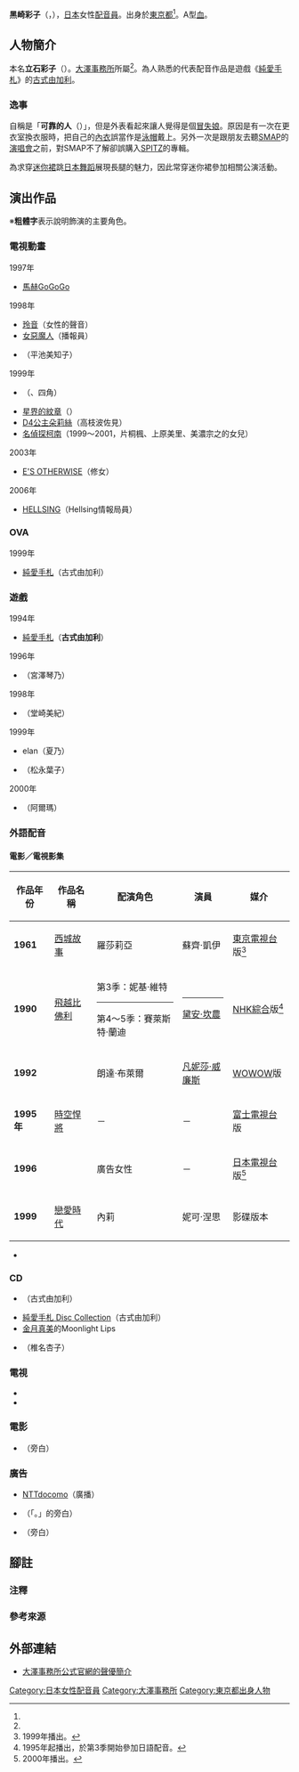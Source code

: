 {{multiple issues|
{{Notability Unreferenced|time=2016-07-20T16:24:16+00:00}}
{{primarysources|time=2016-07-20T16:24:16+00:00}}
}}
{{noteTA|G1=Anime}}
{{配音員
|姓名= 黑崎彩子
|圖片= 
|尺寸= 
|替代= 
|簡介= 
|本名= 立石 彩子
|外文名= 黒崎 彩子
|外文= ja
|羅馬拼音= 
|英文名= 
|暱稱= 
|藝名= 
|國籍= 
|籍貫= 
|出生地= 
|出身地= {{JPN}}[[東京都|東京都]]
|死歿地= 
|出生名= 
|生年 = 1965
|生月 = 4
|生日 = 23
|歿年= 
|歿月= 
|歿日= 
|血型= A型
|配演語言= 
|教育程度= 
|母校= 
|所屬= [[大澤事務所|大澤事務所]]
|宗教信仰= 
|配偶= 
|活躍年代= 
|出道作= 
|代表作= '''遊戲'''<br />[[古式由加利|古式由加利]]（[[心跳回憶_(遊戲)|純愛手札]]）
|網站= 
|其他= 
|module= 
}}
{{japanese|japanese=黒崎 彩子|kana=くろさき あやこ|romaji=Kurosaki Ayako}}
{{japanese|japanese=立石 彩子|kana=たていし あやこ|romaji=Tateishi Ayako}}
'''黑崎彩子'''（{{lang-ja|黒崎 彩子}}，{{bd|1965年|4月23日<ref>《日本聲音製作者名鑑2004 vol.1》，第178頁，[[小學館|小學館]]，2004年 ISBN 978-4095263014</ref><ref name="osawa-pro">{{Cite web|publisher=[[大澤事務所|大澤事務所]]|url=https://osawa-inc.co.jp/women/kurosakiayako/|title=大澤事務所公式官網的聲優簡介|accessdate=2016-07-21|language=ja}}</ref>||}}），[[日本|日本]]女性[[配音員|配音員]]。出身於[[東京都|東京都]]<ref name="osawa-pro" />。A型[[血型|血]]。

== 人物簡介 ==
本名'''立石彩子'''（{{lang|ja|立石 彩子／たていし あやこ}}）。[[大澤事務所|大澤事務所]]所屬<ref name="osawa-pro" />。為人熟悉的代表配音作品是遊戲《[[心跳回憶_(遊戲)|純愛手札]]》的[[古式由加利|古式由加利]]。

=== 逸事 ===
自稱是「'''可靠的人'''（<small>{{lang|ja|しっかり者}}</small>）」，但是外表看起來讓人覺得是個[[冒失娘|冒失娘]]。原因是有一次在{{link-ja|游泳學校|スイミングスクール}}更衣室換衣服時，把自己的[[內衣|內衣]]誤當作是[[泳帽|泳帽]]戴上。另外一次是跟朋友去聽[[SMAP|SMAP]]的[[演唱會|演唱會]]之前，對SMAP不了解卻誤購入[[SPITZ|SPITZ]]的專輯。

為求穿[[迷你裙|迷你裙]]跳[[日本舞|日本舞蹈]]展現長腿的魅力，因此常穿迷你裙參加相關公演活動。

== 演出作品 ==
※'''粗體字'''表示說明飾演的主要角色。
=== 電視動畫 ===
; 1997年
* [[馬赫GoGoGo|馬赫GoGoGo]]

; 1998年
* [[玲音|玲音]]（女性的聲音）
* [[女惡魔人|女惡魔人]]（播報員）
* {{link-ja|桃色姊妹花|ももいろシスターズ}}（平池美知子）

; 1999年
* {{link-ja|海盜媽寶|宇宙海賊ミトの大冒険}}（{{lang|ja|ライダブ}}、四角）
* [[星界的紋章|星界的紋章]]（{{lang|ja|ナソトリュア}}）
* [[D4公主朵莉絲|D4公主朵莉絲]]（高枝波佐見）
* [[名偵探柯南_(動畫)|名偵探柯南]]（1999～2001，片桐楓、上原美里、美濃宗之的女兒）

; 2003年
* [[星際少年隊|E'S OTHERWISE]]（修女）

; 2006年
* [[HELLSING|HELLSING]]（Hellsing情報局員）

=== OVA ===
; 1999年
* [[心跳回憶_(遊戲)|純愛手札]]（古式由加利）

=== 遊戲 ===
; 1994年
* [[心跳回憶_(遊戲)|純愛手札]]（'''古式由加利'''）
; 1996年
* {{link-ja|可愛的流行麻將|ラブリーポップ麻雀 雀々しましょ}}（宮澤琴乃）
; 1998年
* {{link-ja|心動美麗同盟#心動美麗同盟|ドキドキプリティリーグ#ドキドキプリティリーグ 熱血乙女青春記|心動美麗同盟 熱血少女青春記}}（堂崎美紀）
; 1999年
* elan（夏乃）
* {{lang|ja|胸騒ぎの予感 八神ひろきのGame-Taste}}（松永葉子）
; 2000年
* {{lang|ja|ハッピィサルベージ}}（阿爾瑪）

=== 外語配音 ===
==== 電影／電視影集 ====
{|class="wikitable sortable" style="font-size:98%; text-align:center; line-height:1.4em; margin-right:0px;"
|-style="white-space:nowrap;"
!作品年份
!作品名稱
!配演角色
!演員
!媒介
|-
|'''1961'''
|[[西城故事_(電影)|西城故事]]
|羅莎莉亞
|蘇齊·凱伊
|[[東京電視台|東京電視台]]版<ref group="注">1999年播出。</ref>
|-
|'''1990'''
|[[飛越比佛利|飛越比佛利]]
|第3季：妮基·維特<hr />第4～5季：賽萊斯特·蘭迪
|{{le|達娜·巴倫|Dana Barron}}<hr />[[黛安·坎農|黛安·坎農]]
|[[NHK綜合頻道|NHK綜合]]版<ref group="注">1995年起播出，於第3季開始參加日語配音。</ref>
|-
|'''1992'''
|{{le|飛越情海 (1992年電視影集)|Melrose Place|飛越情海}}
|朗達·布萊爾
|[[凡妮莎·威廉斯|凡妮莎·威廉斯]]
|[[WOWOW|WOWOW]]版
|-
|'''1995年'''
|[[殺人硬件6.7|時空悍將]]
|－
|－
|[[富士電視台|富士電視台]]版
|-
|'''1996'''
|{{le|隨身變 (1996年電影)|The Nutty Professor|隨身變}}
|廣告女性
|－
|[[日本電視台|日本電視台]]版<ref group="注">2000年播出。</ref>
|-
|'''1999'''
|[[戀愛時代_(美國電視劇)|戀愛時代]]
|內莉
|妮可·涅思
|影碟版本
|}
*

=== CD ===
* {{link-ja|乙女想夢 -OTOME SOUMU-|乙女想夢 -OTOME SOUMU-}}（古式由加利）
* [[心跳回憶|純愛手札 Disc Collection]]（古式由加利）
* [[金月真美|金月真美]]的Moonlight Lips
* {{lang|ja|君だけをみつめてる}}（椎名杏子）

=== 電視 ===
* {{lang|ja|幸せワイン}}
* {{lang|ja|ひめぎみ}}

=== 電影 ===
* {{link-ja|站立的動物故事|立つどうぶつ物語}}（旁白）

=== 廣告 ===
* [[NTT_DOCOMO|NTTdocomo]]（廣播）
* {{link-ja|越後製菓|越後製菓}}（「{{lang|ja|あ、越後製菓}}。」的旁白）
* {{link-ja|OAK LAWN MARKETING|オークローンマーケティング|SHOP JAPAN}}（旁白）

== 腳註 ==
=== 注釋 ===
{{reflist|group="注"}}

=== 參考來源 ===
{{reflist}}

== 外部連結 ==
* [https://osawa-inc.co.jp/women/kurosakiayako/ 大澤事務所公式官網的聲優簡介] {{ja icon}}

{{大澤事務所}}
{{DEFAULTSORT:Kurosaki Ayako}}
[[Category:日本女性配音員|Category:日本女性配音員]]
[[Category:大澤事務所|Category:大澤事務所]]
[[Category:東京都出身人物|Category:東京都出身人物]]